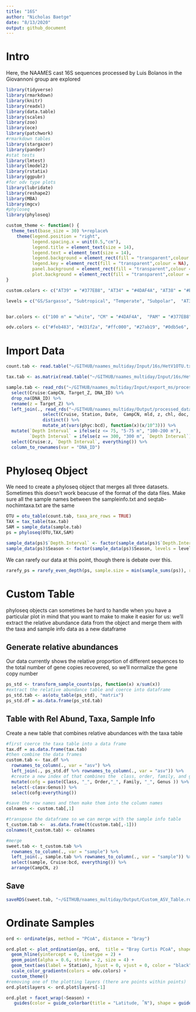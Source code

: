 ```yaml
---
title: "16S"
author: "Nicholas Baetge"
date: "8/13/2020"
output: github_document
---
```


# Intro

Here, the NAAMES cast 16S sequences processed by Luis Bolanos in the Giovannoni group are explored

```r
library(tidyverse) 
library(rmarkdown)
library(knitr)
library(readxl)
library(data.table) 
library(scales)
library(zoo)
library(oce)
library(patchwork)
#rmarkdown tables
library(stargazer)
library(pander)
#stat tests
library(lmtest)
library(lmodel2)
library(rstatix)
library(ggpubr)
#for odv type plots
library(lubridate)
library(reshape2)
library(MBA)
library(mgcv)
#phyloseq
library(phyloseq)

custom_theme <- function() {
  theme_test(base_size = 30) %+replace%
    theme(legend.position = "right",
          legend.spacing.x = unit(0.5,"cm"),
          legend.title = element_text(size = 14),
          legend.text = element_text(size = 14),
          legend.background = element_rect(fill = "transparent",colour = NA),
          legend.key = element_rect(fill = "transparent",colour = NA),
          panel.background = element_rect(fill = "transparent",colour = NA),
          plot.background = element_rect(fill = "transparent",colour = NA)) 
}

custom.colors <- c("AT39" = "#377EB8", "AT34" = "#4DAF4A", "AT38" = "#E41A1C", "AT32" = "#FF7F00", "Temperate" = "#A6CEE3", "Subpolar" = "#377EB8", "Subtropical" = "#FB9A99", "GS/Sargasso" = "#E41A1C", "Early Spring" = "#377EB8", "Late Spring" = "#4DAF4A","Early Autumn" = "#E41A1C", "Summer" = "#E41A1C", "Late Autumn" = "#FF7F00", "Gv2_2019" = "#377EB8", "WOA18_MN" = "#4DAF4A", "WOA18_AN" = "#E41A1C")

levels = c("GS/Sargasso", "Subtropical", "Temperate", "Subpolar",  "AT39-6", "AT34", "AT38", "AT32","South", "North", "Early Spring", "Late Spring","Early Autumn",  "Summer", "Late Autumn", "Gv2_2019", "WOA18_MN", "WOA18_AN","Nov", "Nov sd", "Dec", "Dec sd", "Jan", "Jan sd", "Feb", "Feb sd", "Mar", "Mar sd", "Apr", "Apr sd",  "Cruise", "ARGO", "5-75 m", "100-200 m", "300 m")


bar.colors <- c("100 m" = "white", "CM" = "#4DAF4A",  "PAM" = "#377EB8")

odv.colors <- c("#feb483", "#d31f2a", "#ffc000", "#27ab19", "#0db5e6", "#7139fe", "#d16cfa")
```

# Import Data 

```r

count.tab <- read.table("~/GITHUB/naames_multiday/Input/16s/HetV1OTU.txt", header = T, row.names = 1, check.names = F)

tax.tab <- as.matrix(read.table("~/GITHUB/naames_multiday/Input/16s/HetV1TUtax.txt", header = T, row.names = 1, check.names = F, na.strings = "", sep = "\t"))

sample.tab <- read_rds("~/GITHUB/naames_multiday/Input/export_ms/processed_bf.2.2020.rds") %>% 
  select(Cruise:CampCN, Target_Z, DNA_ID) %>% 
  drop_na(DNA_ID) %>% 
  rename(z = Target_Z) %>% 
  left_join(., read_rds("~/GITHUB/naames_multiday/Output/processed_data.rds") %>%
              select(Cruise, Station, Date,  CampCN, mld, z, chl, doc, o2, n, phyc, bc, bcd ) %>% 
              distinct() %>% 
              mutate_at(vars(phyc:bcd), function(x)(x/10^3))) %>% 
  mutate(`Depth Interval` = ifelse(z <= 75, "5-75 m", "100-200 m"),
         `Depth Interval` = ifelse(z == 300, "300 m", `Depth Interval`)) %>% 
  select(Cruise:z, `Depth Interval`, everything()) %>% 
  column_to_rownames(var = "DNA_ID")

```

# Phyloseq Object

We need to create a phyloseq object that merges all three datasets. Sometimes this doesn't work beacuse of the format of the data files. Make sure all the sample names between the sampleinfo.txt and seqtab-nochimtaxa.txt are the same

```r
OTU = otu_table(count.tab, taxa_are_rows = TRUE) 
TAX = tax_table(tax.tab)
SAM = sample_data(sample.tab)
ps = phyloseq(OTU,TAX,SAM) 

sample_data(ps)$`Depth.Interval` <- factor(sample_data(ps)$`Depth.Interval`, levels = levels)
sample_data(ps)$Season <- factor(sample_data(ps)$Season, levels = levels)
```

We can rarefy our data at this point, though there is debate over this. 

```r
rarefy_ps = rarefy_even_depth(ps, sample.size = min(sample_sums(ps)), rngseed = 42398403)
```


# Custom Table

phyloseq objects can sometimes be hard to handle when you have a particular plot in mind that you want to make to make it easier for us: we'll extract the relative abundance data from the object and merge them with the taxa and sample info data as a new dataframe


## Generate relative abundances

Our data currently shows the relative proportion of different sequences to the total number of gene copies recovered, so we'll normalize the gene copy number

```r
ps_std <- transform_sample_counts(ps, function(x) x/sum(x))
#extract the relative abundance table and coerce into dataframe
ps_std.tab <- as(otu_table(ps_std), "matrix")
ps_std.df = as.data.frame(ps_std.tab) 
```

## Table with Rel Abund, Taxa, Sample Info 

Create a new table that combines relative abundances with the taxa table

```r
#first coerce the taxa table into a data frame
tax.df = as.data.frame(tax.tab) 
#then combine the data frames
custom.tab <- tax.df %>% 
  rownames_to_column(., var = "asv") %>% 
  left_join(., ps_std.df %>% rownames_to_column(., var = "asv")) %>% 
  #create a new index of that combines the  class, order, family, and genus values
  mutate(cofg = paste(Class, "_", Order,"_", Family, "_", Genus )) %>% 
  select(-c(asv:Genus)) %>% 
  select(cofg:everything()) 

#save the row names and then make them into the column names
colnames <- custom.tab[,1]

#transpose the dataframe so we can merge with the sample info table
t_custom.tab <-  as.data.frame(t(custom.tab[,-1]))
colnames(t_custom.tab) <- colnames

#merge
sweet.tab <- t_custom.tab %>% 
  rownames_to_column(., var = "sample") %>% 
  left_join(., sample.tab %>% rownames_to_column(., var = "sample")) %>% 
  select(sample, Cruise:bcd, everything()) %>% 
  arrange(CampCN, z)
```

## Save

```r
saveRDS(sweet.tab, "~/GITHUB/naames_multiday/Output/Custom_ASV_Table.rds")
```


# Ordinate Samples

```r
ord <- ordinate(ps, method = "PCoA", distance = "bray")
```

```r

ord.plot <- plot_ordination(ps, ord,  title = "Bray Curtis PCoA", shape = "Depth.Interval", color = "Latitude") +
  geom_hline(yintercept = 0, linetype = 2) +
  geom_point(alpha = 0.6, stroke = 2, size = 4) +
  geom_text(aes(label = Station), hjust = 0, vjust = 0, color = "black", alpha = 0.7, size = 3, position = position_jitter(), fontface = "bold") +
  scale_color_gradientn(colors = odv.colors) +
  custom_theme()  
#removing one of the plotting layers (there are points within points)
ord.plot$layers <- ord.plot$layers[-1]

ord.plot + facet_wrap(~Season) +
   guides(color = guide_colorbar(title = "Latitude, ˚N"), shape = guide_legend(title = "Depth Interval"))
```














